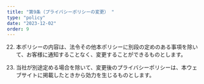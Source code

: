 ```yaml
---
title: "第9条（プライバシーポリシーの変更） "
type: "policy"
date: "2023-12-02"
order: 9
---
```

22. 本ポリシーの内容は、法令その他本ポリシーに別段の定めのある事項を除いて、お客様に通知することなく、変更することができるものとします。 

23. 当社が別途定める場合を除いて、変更後のプライバシーポリシーは、本ウェブサイトに掲載したときから効力を生じるものとします。 